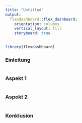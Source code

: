 ---
title: "Untitled"
output: 
  flexdashboard::flex_dashboard:
    orientation: columns
    vertical_layout: fill
    storyboard: true
---

```{r setup, include=FALSE}
library(flexdashboard)
```


### Einleitung

```{r}

```


### Aspekt 1

```{r}

```

### Aspekt 2

```{r}

```

### Konklusion

```{r}

```

